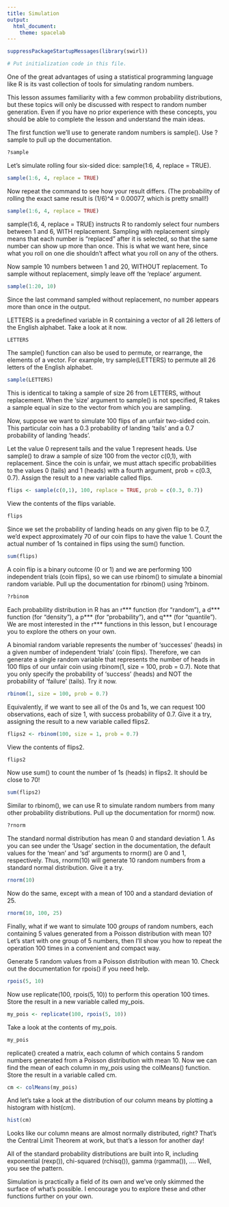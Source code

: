```yaml
---
title: Simulation
output:
  html_document:
    theme: spacelab
---
```


```r
suppressPackageStartupMessages(library(swirl))

# Put initialization code in this file.
``` 

One of the great advantages of using a statistical programming language like R is its vast collection of tools for simulating random numbers. 

This lesson assumes familiarity with a few common probability distributions, but these topics will only be discussed with respect to random number generation. Even if you have no prior experience with these concepts, you should be able to complete the lesson and understand the main ideas. 

The first function we'll use to generate random numbers is sample(). Use ?sample to pull up the documentation.

```r
?sample
``` 

Let's simulate rolling four six-sided dice: sample(1:6, 4, replace = TRUE).

```r
sample(1:6, 4, replace = TRUE)
``` 

Now repeat the command to see how your result differs. (The probability of rolling the exact same result is (1/6)^4 = 0.00077, which is pretty small!)

```r
sample(1:6, 4, replace = TRUE)
``` 

sample(1:6, 4, replace = TRUE) instructs R to randomly select four numbers between 1 and 6, WITH replacement. Sampling with replacement simply means that each number is "replaced" after it is selected, so that the same number can show up more than once. This is what we want here, since what you roll on one die shouldn't affect what you roll on any of the others. 

Now sample 10 numbers between 1 and 20, WITHOUT replacement. To sample without replacement, simply leave off the 'replace' argument.

```r
sample(1:20, 10)
``` 

Since the last command sampled without replacement, no number appears more than once in the output. 

LETTERS is a predefined variable in R containing a vector of all 26 letters of the English alphabet. Take a look at it now.

```r
LETTERS
``` 

The sample() function can also be used to permute, or rearrange, the elements of a vector. For example, try sample(LETTERS) to permute all 26 letters of the English alphabet.

```r
sample(LETTERS)
``` 

This is identical to taking a sample of size 26 from LETTERS, without replacement. When the 'size' argument to sample() is not specified, R takes a sample equal in size to the vector from which you are sampling. 

Now, suppose we want to simulate 100 flips of an unfair two-sided coin. This particular coin has a 0.3 probability of landing 'tails' and a 0.7 probability of landing 'heads'. 

Let the value 0 represent tails and the value 1 represent heads. Use sample() to draw a sample of size 100 from the vector c(0,1), with replacement. Since the coin is unfair, we must attach specific probabilities to the values 0 (tails) and 1 (heads) with a fourth argument, prob = c(0.3, 0.7). Assign the result to a new variable called flips.

```r
flips <- sample(c(0,1), 100, replace = TRUE, prob = c(0.3, 0.7))
``` 

View the contents of the flips variable.

```r
flips
``` 

Since we set the probability of landing heads on any given flip to be 0.7, we'd expect approximately 70 of our coin flips to have the value 1. Count the actual number of 1s contained in flips using the sum() function.

```r
sum(flips)
``` 

A coin flip is a binary outcome (0 or 1) and we are performing 100 independent trials (coin flips), so we can use rbinom() to simulate a binomial random variable. Pull up the documentation for rbinom() using ?rbinom.

```r
?rbinom
``` 

Each probability distribution in R has an r*** function (for "random"), a d*** function (for "density"), a p*** (for "probability"), and q*** (for "quantile"). We are most interested in the r*** functions in this lesson, but I encourage you to explore the others on your own. 

A binomial random variable represents the number of 'successes' (heads) in a given number of independent 'trials' (coin flips). Therefore, we can generate a single random variable that represents the number of heads in 100 flips of our unfair coin using rbinom(1, size = 100, prob = 0.7). Note that you only specify the probability of 'success' (heads) and NOT the probability of 'failure' (tails). Try it now.

```r
rbinom(1, size = 100, prob = 0.7)
``` 

Equivalently, if we want to see all of the 0s and 1s, we can request 100 observations, each of size 1, with success probability of 0.7. Give it a try, assigning the result to a new variable called flips2.

```r
flips2 <- rbinom(100, size = 1, prob = 0.7)
``` 

View the contents of flips2.

```r
flips2
``` 

Now use sum() to count the number of 1s (heads) in flips2. It should be close to 70!

```r
sum(flips2)
``` 

Similar to rbinom(), we can use R to simulate random numbers from many other probability distributions. Pull up the documentation for rnorm() now.

```r
?rnorm
``` 

The standard normal distribution has mean 0 and standard deviation 1. As you can see under the 'Usage' section in the documentation, the default values for the 'mean' and 'sd' arguments to rnorm() are 0 and 1, respectively. Thus, rnorm(10) will generate 10 random numbers from a standard normal distribution. Give it a try.

```r
rnorm(10)
``` 

Now do the same, except with a mean of 100 and a standard deviation of 25.

```r
rnorm(10, 100, 25)
``` 

Finally, what if we want to simulate 100 *groups* of random numbers, each containing 5 values generated from a Poisson distribution with mean 10? Let's start with one group of 5 numbers, then I'll show you how to repeat the operation 100 times in a convenient and compact way. 

Generate 5 random values from a Poisson distribution with mean 10. Check out the documentation for rpois() if you need help.

```r
rpois(5, 10)
``` 

Now use replicate(100, rpois(5, 10)) to perform this operation 100 times. Store the result in a new variable called my_pois.

```r
my_pois <- replicate(100, rpois(5, 10))
``` 

Take a look at the contents of my_pois.

```r
my_pois
``` 

replicate() created a matrix, each column of which contains 5 random numbers generated from a Poisson distribution with mean 10. Now we can find the mean of each column in my_pois using the colMeans() function. Store the result in a variable called cm.

```r
cm <- colMeans(my_pois)
``` 

And let's take a look at the distribution of our column means by plotting a histogram with hist(cm).

```r
hist(cm)
``` 

Looks like our column means are almost normally distributed, right? That's the Central Limit Theorem at work, but that's a lesson for another day! 

All of the standard probability distributions are built into R, including exponential (rexp()), chi-squared (rchisq()), gamma (rgamma()), .... Well, you see the pattern. 

Simulation is practically a field of its own and we've only skimmed the surface of what's possible. I encourage you to explore these and other functions further on your own. 

